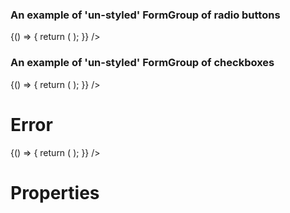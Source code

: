 
<Meta title="DCXLibrary/Form/Group" component={FormGroup} />

### An example of 'un-styled' FormGroup of radio buttons

<Canvas>
  <Story name="un-styled-radios">
    {() => {
      return (
        <FormGroup
          name="name-of-group"
          type="radio"
          legend={{
            text:
              'Heading text customisable by a given priority of type number between 1 to 6 (inclusive)',
            heading: {
              priority: 2,
            },
          }}
          items={[
            {
              label: 'item-label',
              value: 'yes',
              id: 'first',
            },
            {
              label: 'item-label',
              value: 'no',
              id: 'second',
            },
          ]}
        />
      );
    }}
    />
  </Story>
</Canvas>

### An example of 'un-styled' FormGroup of checkboxes

<Canvas>
  <Story name="un-styled-checkboxes">
    {() => {
      return (
        <FormGroup
          name="name-of-group"
          type="checkbox"
          legend={{
            text:
              'Heading text customisable by a given priority of type number between 1 to 6 (inclusive)',
            heading: {
              priority: 2,
            },
          }}
          items={[
            {
              label: 'item-label',
              value: 'yes',
            },
            {
              label: 'item-label',
              value: 'no',
            },
          ]}
        />
      );
    }}
    />
  </Story>
</Canvas>

# Error

<Canvas>
  <Story name="error">
    {() => {
      return (
        <FormGroup
          name="name-of-group"
          items={[
            {
              label: 'item-label',
              value: 'yes',
            },
          ]}
        />
      );
    }}
    />
  </Story>
</Canvas>

# Properties

<Props of={FormGroup} />
